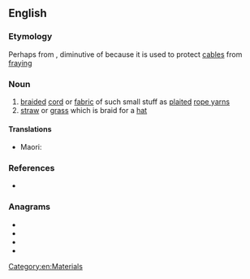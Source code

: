 ==English==

===Etymology===
Perhaps from {{etyl|fr|en}} {{m|fr|coussinet}}, diminutive of {{m|fr|cousin||cushion}} because it is used to protect [[cable]]s from [[fray]]ing

===Noun===
{{en-noun}}
# [[braid]]ed [[cord]] or [[fabric]] of such small stuff as [[plait]]ed [[rope yarn]]s
# [[straw]] or [[grass]] which is braid for a [[hat]]

====Translations====
{{trans-top|braided cord}}
* Maori: {{t|mi|kopu}}
{{trans-mid}}
{{trans-bottom}}

===References===
* {{R:Webster NCD 1967}}

===Anagrams===
* {{l|en|nestin}}
* {{l|en|sinnet}}
* {{l|en|tennis}}
* {{l|en|tensin}}

[[Category:en:Materials]]